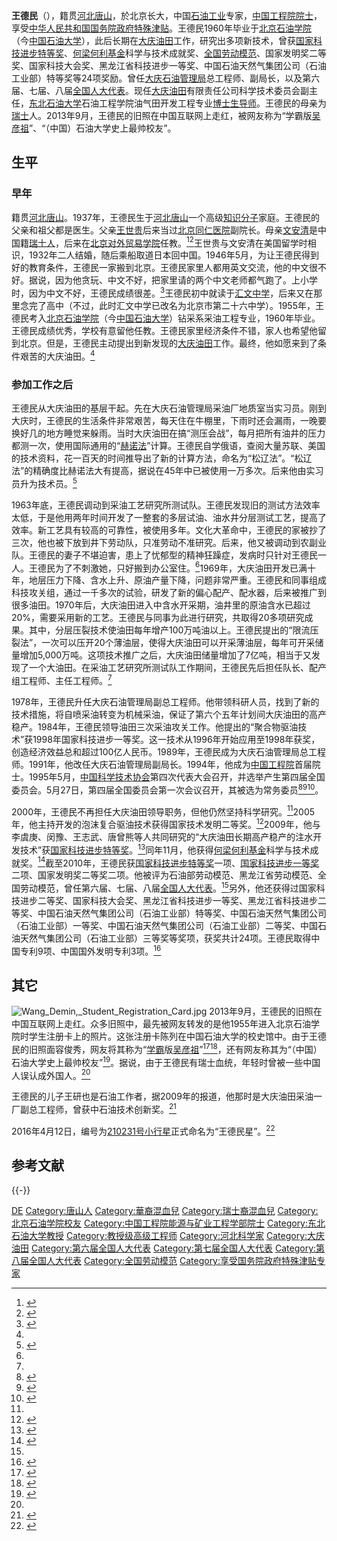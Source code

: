 {{Infobox person
|姓名 = 王德民
|图像     = [[File:Wang_Demin,_1955.jpg|240px]]
|图像说明 = 1955年入读[[北京石油学院|北京石油学院]]时学生注册卡上的照片
|出生日期 = {{Birth date and age|1937|2|9}}
|出生地   = {{ROC|河北省}}[[唐山市|唐山市]]
|死亡日期 = 
|死亡地   = 
|国籍     = {{PRC}}
|籍贯     = 
|政党     = {{CCP}}<ref name=zstr>{{cite news|title=知识铁人王德民|url=http://www.people.com.cn/GB/paper39/4159/485253.html|accessdate=2014-05-22|newspaper=人民日报海外版|date=2001-09-05|archive-date=2013-09-24|archive-url=https://web.archive.org/web/20130924024816/http://www.people.com.cn/GB/paper39/4159/485253.html|dead-url=no}}</ref>
|别名     = 
|知名于   = 
|职业     = 石油工业专家<br>[[大庆油田|大庆油田]]有限责任公司科学技术委员会副主任<br>[[中国工程院|中国工程院]]院士
|母校     = [[北京汇文中学|北京汇文中学]]（初中）<br>[[北京二十六中|北京二十六中]]（高中）<br>[[北京石油学院|北京石油学院]]（本科）
|获奖     = [[国家科技进步特等奖|国家科技进步特等奖]]<br>[[何梁何利基金|何梁何利基金]]科学与技术成就奖<br>[[全国劳动模范|全国劳动模范]]<br>国家科技进步一等奖（二项）<br>国家发明奖二等奖（二项）<br>国家科技进步二等奖<br>国家科技大会奖<br>黑龙江省科技进步一等奖<br>中国石油天然气集团公司（石油工业部）特等奖等
}}
'''王德民'''（{{bd|1937年|2月9日|}}），籍贯[[河北|河北]][[唐山|唐山]]，於北京长大，中国[[石油工业|石油工业]]专家，[[中国工程院|中国工程院]][[中国工程院院士|院士]]，享受[[中华人民共和国国务院|中华人民共和国国务院]][[政府特殊津贴|政府特殊津贴]]。王德民1960年毕业于[[北京石油学院|北京石油学院]]（今[[中国石油大学|中国石油大学]]），此后长期在[[大庆油田|大庆油田]]工作，研究出多项新技术，曾获[[国家科技进步特等奖|国家科技进步特等奖]]、[[何梁何利基金|何梁何利基金]]科学与技术成就奖、[[全国劳动模范|全国劳动模范]]、国家发明奖二等奖、国家科技大会奖、黑龙江省科技进步一等奖、中国石油天然气集团公司（石油工业部）特等奖等24项奖励。曾任[[大庆石油管理局|大庆石油管理局]]总工程师、副局长，以及第六届、七届、八届[[全国人大代表|全国人大代表]]。现任[[大庆油田|大庆油田]]有限责任公司科学技术委员会副主任，[[东北石油大学|东北石油大学]]石油工程学院油气田开发工程专业[[博士生导师|博士生导师]]。王德民的母亲为[[瑞士|瑞士]]人。2013年9月，王德民的旧照在中国互联网上走红，被网友称为“学霸版[[吴彦祖|吴彦祖]]”、“（中国）石油大学史上最帅校友”。

== 生平 ==
=== 早年 ===
籍贯[[河北|河北]][[唐山|唐山]]。1937年，王德民生于[[河北|河北]][[唐山|唐山]]一个高级[[知识分子|知识分子]]家庭。王德民的父亲和祖父都是医生。父亲[[王世贵|王世贵]]后来当过[[北京同仁医院|北京同仁医院]]副院长。母亲[[文安清|文安清]]是中国籍[[瑞士人|瑞士人]]，后来在[[北京对外贸易学院|北京对外贸易学院]]任教。<ref>{{cite web|title=54届校友、首届毕业生赵润---无愧于教龄|url=http://home.uibe.edu.cn/article/show/78/|publisher=对外经济贸易大学|accessdate=2014-05-22}}{{dead link|date=2018年3月 |bot=InternetArchiveBot |fix-attempted=yes }}</ref><ref name=cdstm>{{cite web|title=王德民|work=中国科学技术专家传略|url=http://www2.cdstm.cn/zhuanlue/persondetailsright.jsp?id=167863&personid=167861|publisher=中国科学技术出版社|accessdate=2014-05-22|deadurl=yes|archiveurl=https://web.archive.org/web/20140522105345/http://www2.cdstm.cn/zhuanlue/persondetailsright.jsp?id=167863&personid=167861|archivedate=2014-05-22}}</ref>王世贵与文安清在美国留学时相识，1932年二人结婚，随后乘船取道日本回中国。1946年5月，为让王德民得到好的教育条件，王德民一家搬到北京。王德民家里人都用英文交流，他的中文很不好。据说，因为他贪玩、中文不好，把家里请的两个中文老师都气跑了。上小学时，因为中文不好，王德民成绩很差。<ref name=sdl>{{cite news|title=学霸版吴彦祖成长照曝光 从小到老都帅呆了！|url=http://society.eastday.com/society/2013-09-21/762787.html|accessdate=2014-05-22|newspaper=华东在线|date=2013-09-21|archive-date=2014-05-22|archive-url=https://web.archive.org/web/20140522104958/http://society.eastday.com/society/2013-09-21/762787.html|dead-url=no}}</ref>王德民初中就读于[[汇文中学|汇文中学]]，后来又在那里念完了高中（不过，此时汇文中学已改名为北京市第二十六中学）。1955年，王德民考入[[北京石油学院|北京石油学院]]（今[[中国石油大学|中国石油大学]]）钻采系采油工程专业，1960年毕业。王德民成绩优秀，学校有意留他任教。王德民家里经济条件不错，家人也希望他留到北京。但是，王德民主动提出到新发现的[[大庆油田|大庆油田]]工作。最终，他如愿来到了条件艰苦的大庆油田。<ref name=cdstm/>

=== 参加工作之后 ===
王德民从大庆油田的基层干起。先在大庆石油管理局采油厂地质室当实习员。刚到大庆时，王德民的生活条件非常艰苦，每天住在牛棚里，下雨时还会漏雨，一晚要换好几的地方睡觉来躲雨。当时大庆油田在搞“测压会战”，每月把所有油井的压力都测一次，使用国际通用的“[[赫诺法|赫诺法]]”计算。王德民自学俄语，查阅大量苏联、美国的技术资料，花一百天的时间推导出了新的计算方法，命名为“松辽法”。“松辽法”的精确度比赫诺法大有提高，据说在45年中已被使用一万多次。后来他由实习员升为技术员。<ref name=dbw>{{cite news|title=“终生服务大油田是我的荣幸”——记中国工程院院士、石油工业专家王德民|url=http://heilongjiang.dbw.cn/system/2006/06/08/050420725.shtml|accessdate=2014-05-22|newspaper=东北网|date=2006-06-08|archive-date=2014-05-22|archive-url=https://web.archive.org/web/20140522110441/http://heilongjiang.dbw.cn/system/2006/06/08/050420725.shtml|dead-url=no}}</ref>

1963年底，王德民调动到采油工艺研究所测试队。王德民发现旧的测试方法效率太低，于是他用两年时间开发了一整套的多层试油、油水井分层测试工艺，提高了效率。新工艺具有较高的可靠性，被使用多年。文化大革命中，王德民的家被抄了三次，他也被下放到井下劳动队，只准劳动不准研究。后来，他又被调动到农副业队。王德民的妻子不堪迫害，患上了忧郁型的精神狂躁症，发病时只针对王德民一人。王德民为了不刺激她，只好搬到办公室住。<ref name=zstr/>1969年，大庆油田开发已满十年，地层压力下降、含水上升、原油产量下降，问题非常严重。王德民和同事组成科技攻关组，通过一千多次的试验，研发了新的偏心配产、配水器，后来被推广到很多油田。1970年后，大庆油田进入中含水开采期，油井里的原油含水已超过20%，需要采用新的工艺。王德民与同事为此进行研究，共取得20多项研究成果。其中，分层压裂技术使油田每年增产100万吨油以上。王德民提出的“限流压裂法”，一次可以压开20个薄油层，使得大庆油田可以开采薄油层，每年可开采储量增加5,000万吨。这项技术推广之后，大庆油田储量增加了7亿吨，相当于又发现了一个大油田。在采油工艺研究所测试队工作期间，王德民先后担任队长、配产组工程师、主任工程师。<ref name=dbw/>

1978年，王德民升任大庆石油管理局副总工程师。他带领科研人员，找到了新的技术措施，将自喷采油转变为机械采油，保证了第六个五年计划间大庆油田的高产稳产。1984年，王德民领导油田三次采油攻关工作。他提出的“聚合物驱油技术”获1998年国家科技进步一等奖。这一技术从1996年开始应用至1998年获奖，创造经济效益总和超过100亿人民币。1989年，王德民成为大庆石油管理局总工程师。1991年，他改任大庆石油管理局副局长。1994年，他成为[[中国工程院|中国工程院]]首届院士。1995年5月，[[中国科学技术协会|中国科学技术协会]]第四次代表大会召开，并选举产生第四届全国委员会。5月27日，第四届全国委员会第一次会议召开，其被选为常务委员<ref>{{Cite book|title=中国人物年鉴 1992|last=[[李方诗|李方诗]]等主编|publisher=北京：[[华艺出版社|华艺出版社]]|year=1992.10|isbn=7-80039-683-5|pages=475-476}}</ref><ref>{{Cite book|title=中国共产党组织史资料 附卷4 中华人民共和国群众团体组织 1949.10-1997.9|last=[[中共中央组织部|中共中央组织部]]，[[中共中央党史研究室|中共中央党史研究室]]，[[中央档案馆|中央档案馆]]|publisher=北京：[[中共党史出版社|中共党史出版社]]|year=2000|isbn=7-80136-318-3|pages=409-410}}</ref><ref>{{Cite book|title=当代中国科学技术发展史|last=[[陈建新|陈建新]]等主编|publisher=武汉：[[湖北教育出版社|湖北教育出版社]]|year=1994.10|isbn=7-5351-1355-9|pages=609-610}}</ref>。

2000年，王德民不再担任大庆油田领导职务，但他仍然坚持科学研究。<ref name=dbw/>2005年，他主持开发的泡沫复合驱油技术获得国家技术发明二等奖。<ref>{{cite news|title=王德民：做石油人自己的独创项目|url=http://www.gmw.cn/01gmrb/2006-02/12/content_372300.htm|accessdate=2014-05-22|newspaper=光明日报|date=2006-02-12|archive-date=2014-05-22|archive-url=https://web.archive.org/web/20140522104700/http://www.gmw.cn/01gmrb/2006-02/12/content_372300.htm|dead-url=no}}</ref>2009年，他与李虞庚、闵豫、王志武、唐曾熊等人共同研究的“大庆油田长期高产稳产的注水开发技术”获[[国家科技进步特等奖|国家科技进步特等奖]]。<ref>{{cite news|title=大庆油田长期高产稳产的注水开发技术获国家科技进步特等奖|url=http://www.hlj.xinhuanet.com/zt/2009-06/12/content_16794417.htm|accessdate=2014-05-22|newspaper=新华网黑龙江频道|date=2009-06-12|deadurl=yes|archiveurl=https://web.archive.org/web/20140522122610/http://www.hlj.xinhuanet.com/zt/2009-06/12/content_16794417.htm|archivedate=2014-05-22}}</ref>同年11月，他获得[[何梁何利基金|何梁何利基金]]科学与技术成就奖。<ref>{{cite news|title=大庆王德民获何梁何利最高奖 黑龙江摘此桂冠第一人|url=http://heilongjiang.dbw.cn/system/2009/11/18/052219750.shtml|accessdate=2014-05-22|newspaper=东北网|date=2009-11-18|archive-date=2014-05-22|archive-url=https://web.archive.org/web/20140522110542/http://heilongjiang.dbw.cn/system/2009/11/18/052219750.shtml|dead-url=no}}</ref>截至2010年，王德民获[[国家科技进步特等奖|国家科技进步特等奖]]一项、[[国家科技进步一等奖|国家科技进步一等奖]]二项、国家发明奖二等奖二项。他被评为石油部劳动模范、黑龙江省劳动模范、全国劳动模范，曾任第六届、七届、八届[[全国人大代表|全国人大代表]]。<ref name=zstr/>另外，他还获得过国家科技进步二等奖、国家科技大会奖、黑龙江省科技进步一等奖、黑龙江省科技进步二等奖、中国石油天然气集团公司（石油工业部）特等奖、中国石油天然气集团公司（石油工业部）一等奖、中国石油天然气集团公司（石油工业部）二等奖、中国石油天然气集团公司（石油工业部）三等奖等奖项，获奖共计24项。王德民取得中国专利9项、中国国外发明专利3项。<ref>{{cite web|title=王德民|url=http://www1.nepu.edu.cn/sygcxy/view.aspx?id=141|work=师资队伍>>院士|publisher=东北石油大学石油工程学院|accessdate=2014-05-22}}{{dead link|date=2018年3月 |bot=InternetArchiveBot |fix-attempted=yes }}</ref>

== 其它 ==
[[File:Wang_Demin,_Student_Registration_Card.jpg|thumb]]
2013年9月，王德民的旧照在中国互联网上走红。众多旧照中，最先被网友转发的是他1955年进入北京石油学院时学生注册卡上的照片。这张注册卡陈列在中国石油大学的校史馆中。由于王德民的旧照面容俊秀，网友将其称为“[[学霸|学霸]]版[[吴彦祖|吴彦祖]]”<ref>{{cite web |url=http://www.fj.xinhuanet.com/news/2013-09/19/c_117432361.htm |language= |title=工程院院士王德民旧照走红 被封学霸版吴彦祖 |publisher=新浪娱乐 |date=2013年9月19日 |accessdate= |deadurl=yes |archiveurl=https://web.archive.org/web/20130923065508/http://www.fj.xinhuanet.com/news/2013-09/19/c_117432361.htm |archivedate=2013年9月23日 }}</ref><ref >{{cite web |url=http://ent.163.com/13/0921/06/999DS54P00031H2L.html#p=999QVQAV00AJ0003 |language= |title=工程院院士旧照被赞帅过吴彦祖 秒杀明星 |publisher=网易娱乐 |date=2013-09-21 |accessdate= |archive-date=2013-09-21 |archive-url=https://web.archive.org/web/20130921201057/http://ent.163.com/13/0921/06/999DS54P00031H2L.html#p=999QVQAV00AJ0003 |dead-url=no }}</ref>，还有网友称其为“（中国）石油大学史上最帅校友”<ref>{{cite news|title=“史上最帅校友”王德民成长短片曝光|url=http://news.163.com/13/0922/10/99CCNVBV00014AEE.html|accessdate=2014-05-22|newspaper=华声在线|date=2013-09-22|archive-url=https://web.archive.org/web/20140522104959/http://news.163.com/13/0922/10/99CCNVBV00014AEE.html|archive-date=2014-05-22|dead-url=yes}}</ref>。据说，由于王德民有瑞士血统，年轻时曾被一些中国人误认成外国人。<ref name=sdl/>

王德民的儿子王研也是石油工作者，据2009年的报道，他那时是大庆油田采油一厂副总工程师，曾获中石油技术创新奖。<ref>{{cite news|title=王德民 王研父子一对不停探索的科技劳模|url=http://dzb.zgsyb.com.cn/syb/html/2009-05/01/content_59009.htm|accessdate=2014-05-22|newspaper=中国石油报|date=2009-05-01|archive-url=https://web.archive.org/web/20140522104835/http://dzb.zgsyb.com.cn/syb/html/2009-05/01/content_59009.htm|archive-date=2014-05-22|dead-url=yes}}</ref>

2016年4月12日，编号为[[小行星210231|210231号小行星]]正式命名为“王德民星”。<ref>{{cite news|title=一颗小行星以我国石油专家王德民命名|url=http://news.xinhuanet.com/energy/2016-04/13/c_1118602660.htm|accessdate=2016-04-14|newspaper=中新华网|date=2016-04-13|archive-date=2016-04-27|archive-url=https://web.archive.org/web/20160427050627/http://news.xinhuanet.com/energy/2016-04/13/c_1118602660.htm|dead-url=no}}</ref>

== 参考文献 ==
{{Reflist|2}}

{{-}}
{{中国工程院能源与矿业工程学部院士}}
{{中国科学技术协会第四届全国委员会}}

{{Authority control}}
{{DEFAULTSORT:WANG Demin}}
[[Category:王姓|DE]]
[[Category:唐山人|Category:唐山人]]
[[Category:華裔混血兒|Category:華裔混血兒]]
[[Category:瑞士裔混血兒|Category:瑞士裔混血兒]]
[[Category:北京石油学院校友|Category:北京石油学院校友]]
[[Category:中国工程院能源与矿业工程学部院士|Category:中国工程院能源与矿业工程学部院士]]
[[Category:东北石油大学教授|Category:东北石油大学教授]]
[[Category:教授级高级工程师|Category:教授级高级工程师]]
[[Category:河北科学家|Category:河北科学家]]
[[Category:大庆油田|Category:大庆油田]]
[[Category:第六届全国人大代表|Category:第六届全国人大代表]]
[[Category:第七届全国人大代表|Category:第七届全国人大代表]]
[[Category:第八届全国人大代表|Category:第八届全国人大代表]]
[[Category:全国劳动模范|Category:全国劳动模范]]
[[Category:享受国务院政府特殊津贴专家|Category:享受国务院政府特殊津贴专家]]